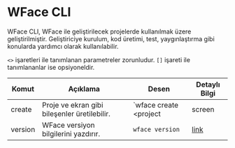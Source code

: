 
# WFace CLI

WFace CLI, WFace ile geliştirilecek projelerde kullanılmak üzere geliştirilmiştir.
Geliştiriciye kurulum, kod üretimi, test, yaygınlaştırma gibi konularda yardımcı olarak kullanılabilir. 

`<>` işaretleri ile tanımlanan parametreler zorunludur. `[]` işareti ile tanımlananlar ise opsiyoneldir. 

| Komut       | Açıklama                                    | Desen                                         | Detaylı Bilgi                                             |
|-------------|---------------------------------------------|-----------------------------------------------|-----------------------------------------------------------|
| create      | Proje ve ekran gibi bileşenler üretilebilir.| `wface create <project|screen|class> [dir]`   | [<WIcon>link</WIcon>](/cli/create-command)    |
| version     | WFace versiyon bilgilerini yazdırır.        | `wface version`                               | [<WIcon>link</WIcon>](/cli/version-command)   |
